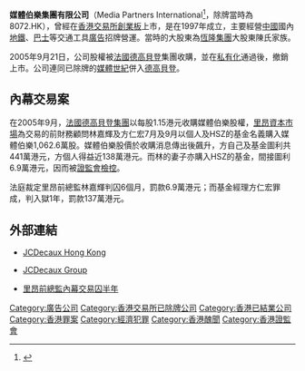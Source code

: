 '''媒體伯樂集團有限公司'''（Media Partners International<ref>{{cite web|url=https://www1.hkexnews.hk/listedco/listconews/gem/2002/1204/gln20021204004.pdf|title=https://www1.hkexnews.hk/listedco/listconews/gem/2002/1204/gln20021204004.pdf|accessdate=2020-03-15}}</ref>，除牌當時為8072.HK），曾經在[[香港交易所|香港交易所]][[香港創業板|創業板]]上市，是在1997年成立，主要經營[[中國|中國]]國內[[地鐵|地鐵]]、[[巴士|巴士]]等交通工具[[廣告|廣告]]招牌營運。當時的大股東為[[恆隆集團|恆隆集團]]大股東陳氏家族。

2005年9月21日，公司股權被[[法國|法國]][[德高貝登|德高貝登]]集團收購，並在[[私有化|私有化]]通過後，撤銷上市。公司連同已除牌的[[媒體世紀|媒體世紀]]併入[[德高貝登|德高貝登]]。

==內幕交易案==
在2005年9月，[[法國|法國]][[德高貝登|德高貝登集團]]以每股1.15港元收購媒體伯樂股權，[[里昂資本市場|里昂資本市場]]為交易的前財務顧問林嘉輝及方仁宏7月及9月以個人及HSZ的基金名義購入媒體伯樂1,062.6萬股。媒體伯樂股價於收購消息傳出後飆升，方自己及基金圖利共441萬港元，方個人得益近138萬港元。而林的妻子亦購入HSZ的基金，間接圖利6.9萬港元，因而被[[證監會|證監會]][[檢控|檢控]]。

法庭裁定里昂前總監林嘉輝判囚6個月，罰款6.9萬港元；而基金經理方仁宏罪成，判入獄1年，罰款137萬港元。

==外部連結==
*{{en}} [http://www.jcdecaux.com.hk JCDecaux Hong Kong]{{Wayback|url=http://www.jcdecaux.com.hk/ |date=20170627124954 }}
*{{fr}} [http://www.jcdecaux.com JCDecaux Group]{{Wayback|url=http://www.jcdecaux.com/ |date=20120531032847 }}
*[http://www1.hk.apple.nextmedia.com/template/apple/art_main.php?iss_id=20090721&sec_id=4104&art_id=13011416 里昂前總監內幕交易囚半年]


[[Category:廣告公司|Category:廣告公司]]
[[Category:香港交易所已除牌公司|Category:香港交易所已除牌公司]]
[[Category:香港已結業公司|Category:香港已結業公司]]
[[Category:香港罪案|Category:香港罪案]]
[[Category:經濟犯罪|Category:經濟犯罪]]
[[Category:香港醜聞|Category:香港醜聞]]
[[Category:香港證監會|Category:香港證監會]]